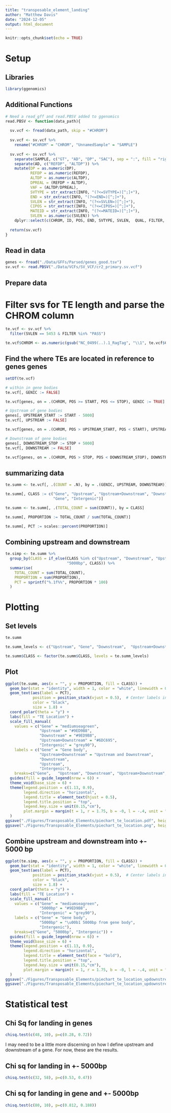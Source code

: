 ```yaml
---
title: "transposable_element_landing"
author: "Matthew Davis"
date: "2024-12-05"
output: html_document
---
```


```r
knitr::opts_chunk$set(echo = TRUE)
```

# Setup
## Libraries
```r
library(ggenomics)
```

## Additional Functions
```r
# Need a read_gff and read.PBSV added to ggenomics
read.PBSV <- function(data_path){
  
  sv.vcf <- fread(data_path, skip = "#CHROM")
  
  sv.vcf <- sv.vcf %>%
    rename("#CHROM" = "CHROM", "UnnamedSample" = "SAMPLE")
  
  sv.vcf <- sv.vcf %>%
    separate(SAMPLE, c("GT", "AD", "DP", "SAC"), sep = ":", fill = "right") %>%
    separate(AD, c("REFDP", "ALTDP")) %>%
    mutate(DP = as.numeric(DP),
           REFDP = as.numeric(REFDP),
           ALTDP = as.numeric(ALTDP),
           DPREAL = (REFDP + ALTDP),
           VAF = (ALTDP/DPREAL),
           SVTYPE = str_extract(INFO, "(?<=SVTYPE=)[^;]+"),
           END = str_extract(INFO, "(?<=END=)[^;]+"),
           SVLEN = str_extract(INFO, "(?<=SVLEN=)[^;]+"),
           CIPOS = str_extract(INFO, "(?<=CIPOS=)[^;]+"),
           MATEID = str_extract(INFO, "(?<=MATEID=)[^;]+"),
           SVLEN = as.numeric(SVLEN)) %>%
    dplyr::select(c(CHROM, ID, POS, END, SVTYPE, SVLEN,  QUAL, FILTER, GT, DP, DPREAL, REFDP, ALTDP, VAF, SAC, CIPOS, MATEID, REF, ALT))
  
  return(sv.vcf)
}
```

## Read in data
```r
genes <- fread("./Data/GFFs/Parsed/genes_good.tsv")
sv.vcf <- read.PBSV("./Data/VCFs/SV_VCF/cr2_primary.sv.vcf")
```

## Prepare data
# Filter svs for TE length and parse the CHROM column
```r
te.vcf <- sv.vcf %>%
  filter(SVLEN == 5453 & FILTER %in% "PASS")

te.vcf$CHROM <- as.numeric(gsub("NC_0499(..).1_RagTag", "\\1", te.vcf$CHROM))
```

## Find the where TEs are located in reference to genes genes
```r
setDT(te.vcf)

# within in gene bodies
te.vcf[, GENIC := FALSE]

te.vcf[genes, on = .(CHROM, POS >= START, POS <= STOP), GENIC := TRUE]

# Upstream of gene bodies
genes[, UPSTREAM_START := START - 5000]
te.vcf[, UPSTREAM := FALSE]

te.vcf[genes, on = .(CHROM, POS > UPSTREAM_START, POS < START), UPSTREAM := TRUE]

# Downstream of gene bodies
genes[, DOWNSTREAM_STOP := STOP + 5000]
te.vcf[, DOWNSTREAM := FALSE]

te.vcf[genes, on = .(CHROM, POS > STOP, POS < DOWNSTREAM_STOP), DOWNSTREAM := TRUE]
```

## summarizing data
```r
te.summ <- te.vcf[, .(COUNT = .N), by = .(GENIC, UPSTREAM, DOWNSTREAM)]

te.summ[, CLASS := c("Gene", "Upstream", "Upstream+Downstream", "Downstream", "Gene", "Gene",
                     "Gene", "Intergenic")]

te.summ <- te.summ[, .(TOTAL_COUNT = sum(COUNT)), by = CLASS]

te.summ[, PROPORTION := TOTAL_COUNT / sum(TOTAL_COUNT)]

te.summ[, PCT := scales::percent(PROPORTION)]
```

## Combining upstream and downstream
```r
te.simp <- te.summ %>%
  group_by(CLASS = if_else(CLASS %in% c("Upstream", "Downstream", "Upstream+Downstream"),
                           "5000bp", CLASS)) %>%
  summarise(
    TOTAL_COUNT = sum(TOTAL_COUNT),
    PROPORTION = sum(PROPORTION),
    PCT = sprintf("%.1f%%", PROPORTION * 100)
  )
```

# Plotting
## Set levels
```r
te.summ

te.summ_levels <- c("Upstream", "Gene", "Downstream",  "Upstream+Downstream", "Intergenic")

te.summ$CLASS <- factor(te.summ$CLASS, levels = te.summ_levels)


```

## Plot
```r
ggplot(te.summ, aes(x = "", y = PROPORTION, fill = CLASS)) +
  geom_bar(stat = "identity", width = 1, color = "white", linewidth = 0.1) +
  geom_text(aes(label = PCT), 
            position = position_stack(vjust = 0.5),  # Center labels in each slice
            color = "black",
            size = 1.8) +
  coord_polar(theta = "y") +
  labs(fill = "TE Location") +
  scale_fill_manual(
    values = c("Gene" = "mediumseagreen", 
               "Upstream" = "#9ED9B8", 
               "Downstream" = "#9ED9B8", 
               "Upstream+Downstream" = "#6DC695", 
               "Intergenic" = "grey90"), 
    labels = c("Gene" = "Gene body", 
               "Upstream+Downstream" = "Upstream and Downstream",
               "Downstream",
               "Upstream",
               "Intergenic"),
    breaks=c("Gene",   "Upstream", "Downstream", "Upstream+Downstream","Intergenic")) +
  guides(fill = guide_legend(nrow = 6)) +
  theme_void(base_size = 6) +
  theme(legend.position = c(1.13, 0.9),
        legend.direction = "horizontal",
        legend.title = element_text(hjust = 0.5),
        legend.title.position = "top",
        legend.key.size = unit(0.15,"cm"),
        plot.margin = margin(t = 1, r = 1.75, b = -0, l = -.4, unit = "cm"),
  ) 
ggsave("./Figures/Transposable_Elements/piechart_te_location.pdf", height = 2, width = 2.2)
ggsave("./Figures/Transposable_Elements/piechart_te_location.png", height = 2, width = 2.2)
```

## Combine upstream and downstream into +- 5000 bp
```r
ggplot(te.simp, aes(x = "", y = PROPORTION, fill = CLASS)) +
  geom_bar(stat = "identity", width = 1, color = "white", linewidth = 0.1) +
  geom_text(aes(label = PCT), 
            position = position_stack(vjust = 0.5),  # Center labels in each slice
            color = "black",
            size = 1.8) +
  coord_polar(theta = "y") +
  labs(fill = "TE Location") +
  scale_fill_manual(
    values = c("Gene" = "mediumseagreen", 
               "5000bp" = "#9ED9B8", 
               "Intergenic" = "grey90"), 
    labels = c("Gene" = "Gene body", 
               "5000bp" = "\u00b1 5000bp from gene body",
               "Intergenic"),
    breaks=c("Gene", "5000bp", "Intergenic")) +
  guides(fill = guide_legend(nrow = 6)) +
  theme_void(base_size = 6) +
  theme(legend.position = c(1.13, 0.9),
        legend.direction = "horizontal",
        legend.title = element_text(face = "bold"),
        legend.title.position = "top",
        legend.key.size = unit(0.15,"cm"),
        plot.margin = margin(t = 1, r = 1.75, b = -0, l = -.4, unit = "cm"),
  ) 
ggsave("./Figures/Transposable_Elements/piechart_te_location_updownstreamcombo.pdf", height = 2, width = 2.2)
ggsave("./Figures/Transposable_Elements/piechart_te_location_updownstreamcombo.png", height = 2, width = 2.2)
```

# Statistical test
## Chi Sq for landing in genes
```r
chisq.test(c(48, 10), p=c(0.28, 0.72))
```
I may need to be a little more discerning on how I define upstream and downstream of a gene. For now, these are the results.

## Chi sq for landing in +- 5000bp
```r
chisq.test(c(32, 58), p=c(0.53, 0.47))
```


## Chi sq for landing in gene and +- 5000bp
```r
chisq.test(c(80, 10), p=c(0.812, 0.188))
```

